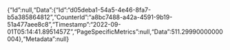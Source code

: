 ﻿{"Id":null,"Data":{"Id":"d05deba1-54a5-4e46-8fa7-b5a385864812","CounterId":"a8bc7488-a42a-4591-9b19-51a477aee8c8","Timestamp":"2022-09-01T05:14:41.8951457Z","PageSpecificMetrics":null,"Data":511.29990000000004},"Metadata":null}